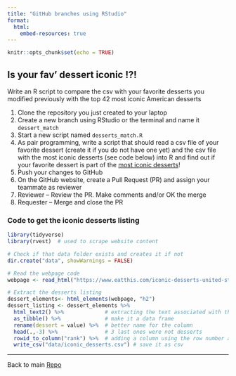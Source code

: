 ```yaml
---
title: "GitHub branches using RStudio"
format:
  html:
    embed-resources: true
---
```


```r
knitr::opts_chunk$set(echo = TRUE)
```

## Is your fav' dessert iconic !?!

Write an R script to compare the csv with your favorite desserts you modified previously with the top 42 most iconic American desserts 

1. Clone the repository you just created to your laptop
2. Create a new branch using RStudio or the terminal and name it `dessert_match`
3. Start a new script named `desserts_match.R` 
4. As pair programming, write a script that should read a csv file of your favorite dessert (create it if you do not have one yet) and the csv file with the most iconic desserts (see code below) into R and find out if your favorite dessert is part of the [most iconic desserts](https://www.eatthis.com/iconic-desserts-united-states/)!
5. Push your changes to GitHub
6. On the GitHub website, create a Pull Request (PR) and assign your teammate as reviewer
7. Reviewer -- Review the PR. Make comments and/or OK the merge
8. Requester -- Merge and close the PR  



::: {.callout-tip}
### Code to get the iconic desserts listing

```r
library(tidyverse)
library(rvest)  # used to scrape website content

# Check if that data folder exists and creates it if not
dir.create("data", showWarnings = FALSE)

# Read the webpage code
webpage <- read_html("https://www.eatthis.com/iconic-desserts-united-states/")

# Extract the desserts listing
dessert_elements<- html_elements(webpage, "h2")
dessert_listing <- dessert_elements %>% 
  html_text2() %>%             # extracting the text associated with this type of element of the webpage
  as_tibble() %>%              # make it a data frame
  rename(dessert = value) %>%  # better name for the column
  head(.,-3) %>%               # 3 last ones were not desserts 
  rowid_to_column("rank") %>%  # adding a column using the row number as a proxy for the rank
  write_csv("data/iconic_desserts.csv") # save it as csv

```
:::

<hr>

Back to main [Repo](https://github.com/EDS-214/eds214-handson-ghcollab)
